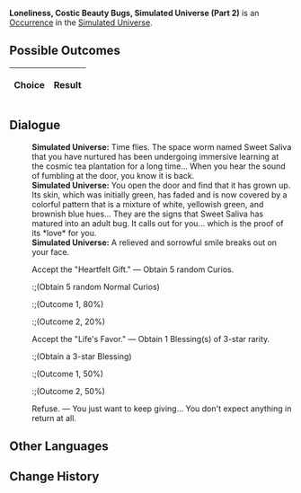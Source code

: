 {{Simulated Universe Event Infobox
|title         = Loneliness, Costic Beauty Bugs, Simulated Universe (Part 2)
|image         = Random Event 2.png
|type          =
|domains_su    = Occurrence
|domains_ext   = Occurrence
|domains_swarm = 
|domains_gng   = 
|requirements  =
|prev          = {{tx}}
|next          = {{tx}}
|indexRewards  =
|characters    = 
}}
'''Loneliness, Costic Beauty Bugs, Simulated Universe (Part 2)''' is an [[Simulated Universe/Occurrence|Occurrence]] in the [[Simulated Universe]].

==Possible Outcomes==
{| class="article-table"
!Choice
!Result

|}

<!--
==Gameplay Notes==

-->
==Dialogue==
{{Dialogue Start}}
:'''Simulated Universe:''' Time flies. The space worm named Sweet Saliva that you have nurtured has been undergoing immersive learning at the cosmic tea plantation for a long time... When you hear the sound of fumbling at the door, you know it is back.
:'''Simulated Universe:''' You open the door and find that it has grown up. Its skin, which was initially green, has faded and is now covered by a colorful pattern that is a mixture of white, yellowish green, and brownish blue hues... They are the signs that Sweet Saliva has matured into an adult bug. It calls out for you... which is the proof of its *love* for you.
:'''Simulated Universe:''' A relieved and sorrowful smile breaks out on your face.
:{{DIcon|Star}} Accept the "Heartfelt Gift." &mdash; Obtain 5 random Curios.
::;(Obtain 5 random Normal Curios)
::;(Outcome 1, 80%)
::;(Outcome 2, 20%)
:{{DIcon|Star}} Accept the "Life's Favor." &mdash; Obtain 1 Blessing(s) of 3-star rarity.
::;(Obtain a 3-star Blessing)
::;(Outcome 1, 50%)
::;(Outcome 2, 50%)
:{{DIcon|Star}} Refuse. &mdash; You just want to keep giving... You don't expect anything in return at all.
{{Dialogue End}}

==Other Languages==
{{Other Languages
|en    = Loneliness, Costic Beauty Bugs, Simulated Universe (Part 2)
|zhs   = 孤独，太空美虫，模拟宇宙（其二）
|zht   = 孤獨，太空美蟲，模擬宇宙（其二）
|ja    = 孤独、宇宙の美虫、模擬宇宙（2）
|ko    = 고독, 우주 곤충, 시뮬레이션 우주 (2)
|es    = Soledad, gusanos espaciales y el Universo Simulado II
|fr    = Solitude, insectes merveilleux et Univers simulé (partie 2)
|ru    = Одиночество, космические жуки, Виртуальная вселенная II
|th    = ความโดดเดี่ยว แมลงแสนสวยในอวกาศ และ Simulated Universe (2)
|vi    = Cô Độc, Sâu Không Gian, Vũ Trụ Mô Phỏng 2
|de    = Einsamkeit, Weltraum-Schönheitskäfer, Universum-Simulation (Teil 2)
|id    = Kesepian, Serangga Cantik Luar Angkasa, Simulated Universe (2)
|pt    = Solidão, Insetos da Beleza, Universo Simulado (Parte 2)
}}

==Change History==
{{Change History|1.0}}
